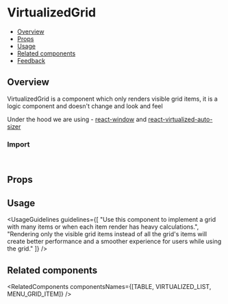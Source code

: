 
<Meta of={VirtualizedGridStories} />

# VirtualizedGrid

- [Overview](#overview)
- [Props](#props)
- [Usage](#usage)
- [Related components](#related-components)
- [Feedback](#feedback)

## Overview

VirtualizedGrid is a component which only renders visible grid items, it is a logic component and doesn't change and look and feel

Under the hood we are using - [react-window](https://github.com/bvaughn/react-window) and [react-virtualized-auto-sizer](https://github.com/bvaughn/react-virtualized-auto-sizer)

<Canvas of={VirtualizedGridStories.Overview} />

### Import

```js
import { VirtualizedGrid } from "@vibe/core";
```

## Props

<PropsTable />

## Usage

<UsageGuidelines
  guidelines={[
    "Use this component to implement a grid with many items or when each item render has heavy calculations.",
    "Rendering only the visible grid items instead of all the grid's items will create better performance and a smoother experience for users while using the grid."
  ]}
/>

## Related components

<RelatedComponents componentsNames={[TABLE, VIRTUALIZED_LIST, MENU_GRID_ITEM]} />
